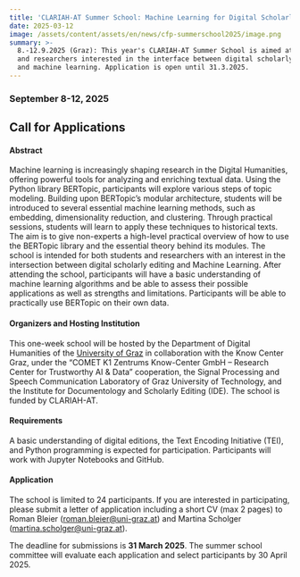 ```yaml
---
title: 'CLARIAH-AT Summer School: Machine Learning for Digital Scholarly Editions '
date: 2025-03-12
image: /assets/content/assets/en/news/cfp-summerschool2025/image.png
summary: >-
  8.-12.9.2025 (Graz): This year's CLARIAH-AT Summer School is aimed at students
  and researchers interested in the interface between digital scholarly editing
  and machine learning. Application is open until 31.3.2025.
---
```

### September 8-12, 2025

## Call for Applications

#### **Abstract**

Machine learning is increasingly shaping research in the Digital Humanities, offering powerful tools for analyzing and enriching textual data. Using the Python library BERTopic, participants will explore various steps of topic modeling. Building upon BERTopic’s modular architecture, students will be introduced to several essential machine learning methods, such as embedding, dimensionality reduction, and clustering. Through practical sessions, students will learn to apply these techniques to historical texts. The aim is to give non-experts a high-level practical overview of how to use the BERTopic library and the essential theory behind its modules. The school is intended for both students and researchers with an interest in the intersection between digital scholarly editing and Machine Learning. After attending the school, participants will have a basic understanding of machine learning algorithms and be able to assess their possible applications as well as strengths and limitations. Participants will be able to practically use BERTopic on their own data. 

#### **Organizers and Hosting Institution**

This one-week school will be hosted by the Department of Digital Humanities of the [University of Graz](https://clariah.at/en/consortium/university-of-graz/) in collaboration with the Know Center Graz, under the “COMET K1 Zentrums Know-Center GmbH – Research Center for Trustworthy AI & Data” cooperation, the Signal Processing and Speech Communication Laboratory of Graz University of Technology, and the Institute for Documentology and Scholarly Editing (IDE). The school is funded by CLARIAH-AT.

#### **Requirements**

A basic understanding of digital editions, the Text Encoding Initiative (TEI), and Python programming is expected for participation. Participants will work with Jupyter Notebooks and GitHub.

#### **Application**

The school is limited to 24 participants. If you are interested in participating, please submit a letter of application including a short CV (max 2 pages) to Roman Bleier ([roman.bleier@uni-graz.at](mailto:roman.bleier@uni-graz.at)) and Martina Scholger ([martina.scholger@uni-graz.at](mailto:martina.scholger@uni-graz.at)).

The deadline for submissions is **31 March 2025**. The summer school committee will evaluate each application and select participants by 30 April 2025.

<Figure src="/assets/content/assets/en/news/cfp-summerschool2025/logos.png" alignment="stretch">

</Figure>
